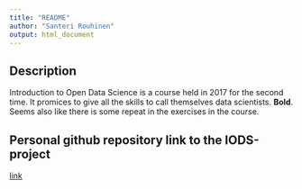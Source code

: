 ```yaml
---
title: "README"
author: "Santeri Rouhinen"
output: html_document
---
```


## Description
Introduction to Open Data Science is a course held in 2017 for the second time. It promices to give all the skills to call themselves data scientists. **Bold**. Seems also like there is some repeat in the exercises in the course.

## Personal github repository link to the IODS-project
[link](https://github.com/sanrou/IODS-project)